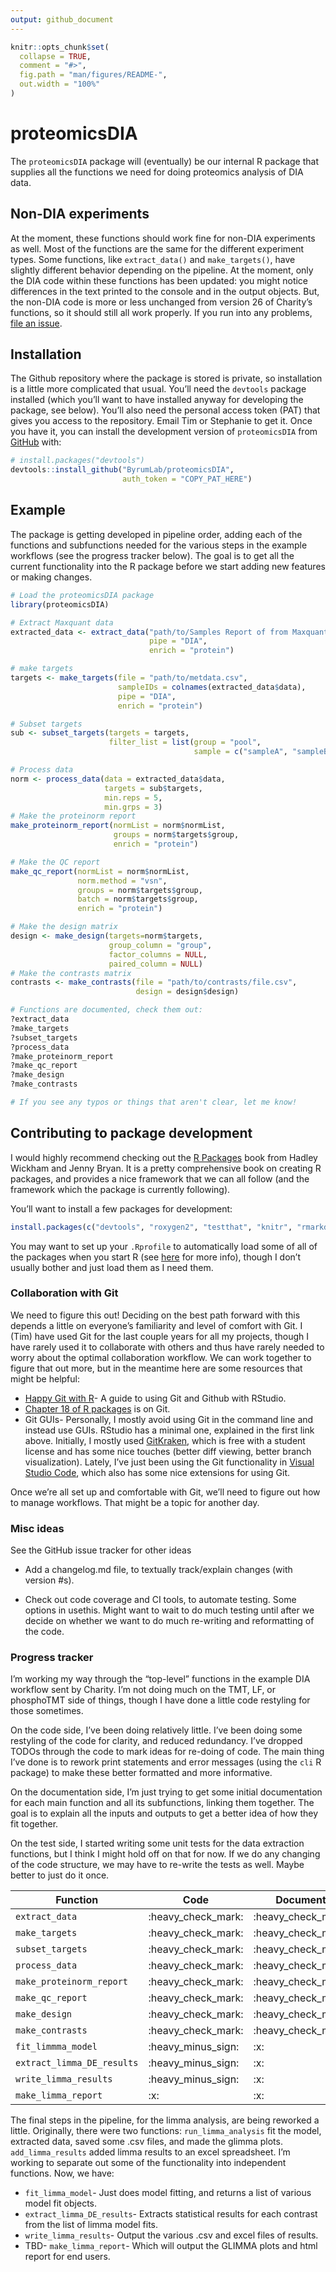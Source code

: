 ```yaml
---
output: github_document
---
```


<!-- README.md is generated from README.Rmd. Please edit that file -->

```r
knitr::opts_chunk$set(
  collapse = TRUE,
  comment = "#>",
  fig.path = "man/figures/README-",
  out.width = "100%"
)
```

# proteomicsDIA

<!-- badges: start -->
<!-- badges: end -->

The `proteomicsDIA` package will (eventually) be our internal R package that supplies all the functions we need for doing proteomics analysis of DIA data.

## Non-DIA experiments

At the moment, these functions should work fine for non-DIA experiments as well. Most of the functions are the same for the different experiment types. Some functions, like `extract_data()` and `make_targets()`, have slightly different behavior depending on the pipeline. At the moment, only the DIA code within these functions has been updated: you might notice differences in the text printed to the console and in the output objects. But, the non-DIA code is more or less unchanged from version 26 of Charity's functions, so it should still all work properly. If you run into any problems, [file an issue](https://github.com/ByrumLab/proteomicsDIA/issues). 

## Installation

The Github repository where the package is stored is private, so installation is a little more complicated that usual. You'll need the `devtools` package installed (which you'll want to have installed anyway for developing the package, see below). You'll also need the personal access token (PAT) that gives you access to the repository. Email Tim or Stephanie to get it. Once you have it, you can install the development version of `proteomicsDIA` from [GitHub](https://github.com/) with:

``` r
# install.packages("devtools")
devtools::install_github("ByrumLab/proteomicsDIA",
                         auth_token = "COPY_PAT_HERE")
```

## Example

The package is getting developed in pipeline order, adding each of the functions and subfunctions needed for the various steps in the example workflows (see the progress tracker below). The goal is to get all the current functionality into the R package before we start adding new features or making changes. 

```r
# Load the proteomicsDIA package
library(proteomicsDIA)

# Extract Maxquant data
extracted_data <- extract_data("path/to/Samples Report of from Maxquant.csv",
                               pipe = "DIA",
                               enrich = "protein")

# make targets
targets <- make_targets(file = "path/to/metdata.csv",
                        sampleIDs = colnames(extracted_data$data),
                        pipe = "DIA",
                        enrich = "protein")

# Subset targets
sub <- subset_targets(targets = targets, 
                      filter_list = list(group = "pool",
                                         sample = c("sampleA", "sampleB")))

# Process data
norm <- process_data(data = extracted_data$data,
                     targets = sub$targets,
                     min.reps = 5,
                     min.grps = 3)
# Make the proteinorm report
make_proteinorm_report(normList = norm$normList,
                       groups = norm$targets$group, 
                       enrich = "protein")

# Make the QC report
make_qc_report(normList = norm$normList, 
               norm.method = "vsn",
               groups = norm$targets$group,
               batch = norm$targets$group,
               enrich = "protein")

# Make the design matrix
design <- make_design(targets=norm$targets,
                      group_column = "group",
                      factor_columns = NULL,
                      paired_column = NULL)
# Make the contrasts matrix
contrasts <- make_contrasts(file = "path/to/contrasts/file.csv",
                            design = design$design)

# Functions are documented, check them out:
?extract_data
?make_targets
?subset_targets
?process_data
?make_proteinorm_report
?make_qc_report
?make_design
?make_contrasts

# If you see any typos or things that aren't clear, let me know!
```

## Contributing to package development

I would highly recommend checking out the [R Packages](https://r-pkgs.org/) book from Hadley Wickham and Jenny Bryan. It is a pretty comprehensive book on creating R packages, and provides a nice framework that we can all follow (and the framework which the package is currently following). 

You'll want to install a few packages for development: 

```r
install.packages(c("devtools", "roxygen2", "testthat", "knitr", "rmarkdown", "usethis"))
```

You may want to set up your `.Rprofile` to automatically load some of all of the packages when you start R (see [here](https://r-pkgs.org/setup.html#personal-startup-configuration) for more info), though I don't usually bother and just load them as I need them. 

### Collaboration with Git

We need to figure this out! Deciding on the best path forward with this depends a little on everyone's familiarity and level of comfort with Git. I (Tim) have used Git for the last couple years for all my projects, though I have rarely used it to collaborate with others and thus have rarely needed to worry about the optimal collaboration workflow. We can work together to figure that out more, but in the meantime here are some resources that might be helpful:

* [Happy Git with R](https://happygitwithr.com/index.html)- A guide to using Git and Github with RStudio.
* [Chapter 18 of R packages](https://r-pkgs.org/git.html) is on Git. 
* Git GUIs- Personally, I mostly avoid using Git in the command line and instead use GUIs. RStudio has a minimal one, explained in the first link above. Initially, I mostly used [GitKraken](https://www.gitkraken.com/git-client), which is free with a student license and has some nice touches (better diff viewing, better branch visualization). Lately, I've just been using the Git functionality in [Visual Studio Code](https://code.visualstudio.com/), which also has some nice extensions for using Git. 

Once we're all set up and comfortable with Git, we'll need to figure out how to manage workflows. That might be a topic for another day. 

### Misc ideas

See the GitHub issue tracker for other ideas

* Add a changelog.md file, to textually track/explain changes (with version #s).

* Check out code coverage and CI tools, to automate testing. Some options in usethis. Might want to wait to do much testing until after we decide on whether we want to do much re-writing and reformatting of the code. 

### Progress tracker

I'm working my way through the "top-level" functions in the example DIA workflow sent by Charity. I'm not doing much on the TMT, LF, or phosphoTMT side of things, though I have done a little code restyling for those sometimes. 

On the code side, I've been doing relatively little. I've been doing some restyling of the code for clarity, and reduced redundancy. I've dropped TODOs through the code to mark ideas for re-doing of code. The main thing I've done is to rework print statements and error messages (using the `cli` R package) to make these better formatted and more informative. 

On the documentation side, I'm just trying to get some initial documentation for each main function and all its subfunctions, linking them together. The goal is to explain all the inputs and outputs to get a better idea of how they fit together.

On the test side, I started writing some unit tests for the data extraction functions, but I think I might hold off on that for now. If we do any changing of the code structure, we may have to re-write the tests as well. Maybe better to just do it once. 

| Function                   | Code               | Document           | Test               |
| -------------------------- | ------------------ | ------------------ | ------------------ |
| `extract_data`             | :heavy_check_mark: | :heavy_check_mark: | :heavy_check_mark: |
| `make_targets`             | :heavy_check_mark: | :heavy_check_mark: | :x:                |
| `subset_targets`           | :heavy_check_mark: | :heavy_check_mark: | :x:                |
| `process_data`             | :heavy_check_mark: | :heavy_check_mark: | :x:                |
| `make_proteinorm_report`   | :heavy_check_mark: | :heavy_check_mark: | :x:                |
| `make_qc_report`           | :heavy_check_mark: | :heavy_check_mark: | :x:                |
| `make_design`              | :heavy_check_mark: | :heavy_check_mark: | :x:                |
| `make_contrasts`           | :heavy_check_mark: | :heavy_check_mark: | :x:                |
| `fit_limmma_model`         | :heavy_minus_sign: | :x:                | :x:                |
| `extract_limma_DE_results` | :heavy_minus_sign: | :x:                | :x:                |
| `write_limma_results`      | :heavy_minus_sign: | :x:                | :x:                |  
| `make_limma_report`        | :x:                | :x:                | :x:                |  

The final steps in the pipeline, for the limma analysis, are being reworked a little. Originally, there were two functions: `run_limma_analysis` fit the model, extracted data, saved some .csv files, and made the glimma plots. `add_limma_results` added limma results to an excel spreadsheet. I'm working to separate out some of the functionality into independent functions. Now, we have:

* `fit_limma_model`- Just does model fitting, and returns a list of various model fit objects.
* `extract_limma_DE_results`- Extracts statistical results for each contrast from the list of limma model fits. 
* `write_limma_results`- Output the various .csv and excel files of results.
* TBD- `make_limma_report`- Which will output the GLIMMA plots and html report for end users. 

